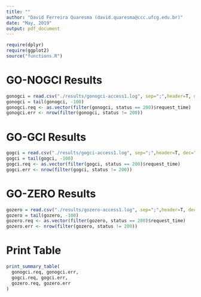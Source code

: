```yaml
---
title: ""
author: "David Ferreira Quaresma (david.quaresma@ccc.ufcg.edu.br)"
date: "May, 2019"
output: pdf_document
---
```


```r
require(dplyr)
require(ggplot2)
source("functions.R")
```

# GO-NOGCI Results
```r
gonogci = read.csv("./results/gonogci-access1.log", sep=";",header=T, dec=".")
gonogci = tail(gonogci, -100)
gonogci.req <- as.vector(filter(gonogci, status == 200)$request_time)
gonogci.err <- nrow(filter(gonogci, status != 200))
```

# GO-GCI Results
```r
gogci = read.csv("./results/gogci-access1.log", sep=";",header=T, dec=".")
gogci = tail(gogci, -100)
gogci.req <- as.vector(filter(gogci, status == 200)$request_time)
gogci.err <- nrow(filter(gogci, status != 200))
```

# GO-ZERO Results
```r
gozero = read.csv("./results/gozero-access1.log", sep=";",header=T, dec=".")
gozero = tail(gozero, -100)
gozero.req <- as.vector(filter(gozero, status == 200)$request_time)
gozero.err <- nrow(filter(gozero, status != 200))
```

# Print Table
```r
print_summary_table(
  gonogci.req, gonogci.err, 
  gogci.req, gogci.err, 
  gozero.req, gozero.err
)
```
